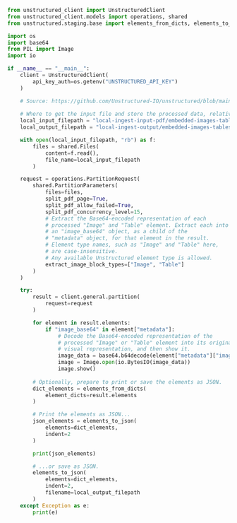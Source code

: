```python Python SDK
from unstructured_client import UnstructuredClient
from unstructured_client.models import operations, shared
from unstructured.staging.base import elements_from_dicts, elements_to_json

import os
import base64
from PIL import Image
import io

if __name__ == "__main__":
    client = UnstructuredClient(
        api_key_auth=os.getenv("UNSTRUCTURED_API_KEY")
    )

    # Source: https://github.com/Unstructured-IO/unstructured/blob/main/example-docs/embedded-images-tables.pdf
    
    # Where to get the input file and store the processed data, relative to this .py file.
    local_input_filepath = "local-ingest-input-pdf/embedded-images-tables.pdf"
    local_output_filepath = "local-ingest-output/embedded-images-tables.json"

    with open(local_input_filepath, "rb") as f:
        files = shared.Files(
            content=f.read(),
            file_name=local_input_filepath
        )

    request = operations.PartitionRequest(
        shared.PartitionParameters(
            files=files,
            split_pdf_page=True,
            split_pdf_allow_failed=True,
            split_pdf_concurrency_level=15,
            # Extract the Base64-encoded representation of each
            # processed "Image" and "Table" element. Extract each into
            # an "image_base64" object, as a child of the
            # "metadata" object, for that element in the result.
            # Element type names, such as "Image" and "Table" here,
            # are case-insensitive.
            # Any available Unstructured element type is allowed.
            extract_image_block_types=["Image", "Table"]
        )
    )

    try:
        result = client.general.partition(
            request=request
        )

        for element in result.elements:
            if "image_base64" in element["metadata"]:
                # Decode the Base64-encoded representation of the 
                # processed "Image" or "Table" element into its original
                # visual representation, and then show it.
                image_data = base64.b64decode(element["metadata"]["image_base64"])
                image = Image.open(io.BytesIO(image_data))
                image.show()
        
        # Optionally, prepare to print or save the elements as JSON.
        dict_elements = elements_from_dicts(
            element_dicts=result.elements
        )

        # Print the elements as JSON...
        json_elements = elements_to_json(
            elements=dict_elements,
            indent=2
        )

        print(json_elements)

        # ...or save as JSON.
        elements_to_json(
            elements=dict_elements,
            indent=2,
            filename=local_output_filepath
        )
    except Exception as e:
        print(e)
```